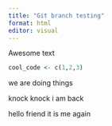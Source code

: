 ```yaml
---
title: "Git branch testing"
format: html
editor: visual
---
```


Awesome text

```r
cool_code <- c(1,2,3)
```

we are doing things

knock knock i am back

hello friend it is me again

